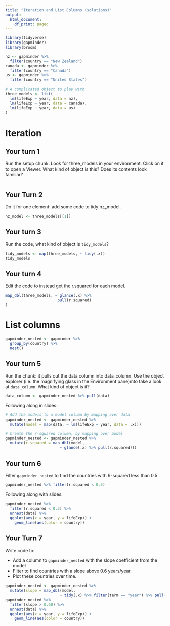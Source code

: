 ```yaml
---
title: "Iteration and List Columns (solutions)"
output:
  html_document:
    df_print: paged
---
```


<!-- This file by Charlotte Wickham is licensed under a Creative Commons Attribution 4.0 International License. -->

```r
library(tidyverse)
library(gapminder)
library(broom)

nz <- gapminder %>%
  filter(country == "New Zealand")
canada <- gapminder %>%
  filter(country == "Canada")
us <- gapminder %>%
  filter(country == "United States")

# A complicated object to play with
three_models <- list(
  lm(lifeExp ~ year, data = nz),
  lm(lifeExp ~ year, data = canada),
  lm(lifeExp ~ year, data = us)
)
```

# Iteration

## Your turn 1

Run the setup chunk.
Look for  three_models in your environment.  Click on it to open a Viewer.
What kind of object is this?  Does its contents look familiar?

```r

```

## Your Turn 2

Do it for one element: add some code to tidy nz_model.

```r
nz_model <- three_models[[1]]

```

## Your turn 3

Run the code, what kind of object is `tidy_models`?

```r
tidy_models <- map(three_models, ~ tidy(.x))
tidy_models
```

## Your turn 4

Edit the code to instead get the r.squared for each model.

```r
map_dbl(three_models, ~ glance(.x) %>% 
                       pull(r.squared)
)
```

# List columns

```r
gapminder_nested <- gapminder %>% 
  group_by(country) %>% 
  nest()
```

## Your turn 5

Run the chunk: it pulls out the data column into data_column.
Use the object explorer (i.e. the magnifying glass in the Environment pane)mto take a look at `data_column`.  What kind of object is it?

```r
data_column <- gapminder_nested %>% pull(data) 
```

Following along in slides:
```r
# Add the models to a model column by mapping over data
gapminder_nested <- gapminder_nested %>% 
  mutate(model = map(data, ~ lm(lifeExp ~ year, data = .x)))

# Create the r-squared column, by mapping over model
gapminder_nested <- gapminder_nested %>% 
  mutate(r.squared = map_dbl(model, 
                        ~ glance(.x) %>% pull(r.squared)))
```

## Your turn 6

Filter `gapminder_nested` to find the countries with R-squared less than 0.5
```r
gapminder_nested %>% filter(r.squared < 0.5)
```

Following along with slides:
```r
gapminder_nested %>% 
  filter(r.squared < 0.5) %>%
  unnest(data) %>%
  ggplot(aes(x = year, y = lifeExp)) + 
    geom_line(aes(color = country))

```

## Your Turn 7

Write code to:

* Add a column to `gapminder_nested` with the slope coefficient from the model
* Filter to find countries with a slope above 0.6 years/year.
* Plot these countries over time.

```r
gapminder_nested <- gapminder_nested %>% 
  mutate(slope = map_dbl(model, 
                        ~ tidy(.x) %>% filter(term == "year") %>% pull(estimate)))
gapminder_nested %>% 
  filter(slope > 0.60) %>%
  unnest(data) %>%
  ggplot(aes(x = year, y = lifeExp)) + 
    geom_line(aes(color = country))
```
